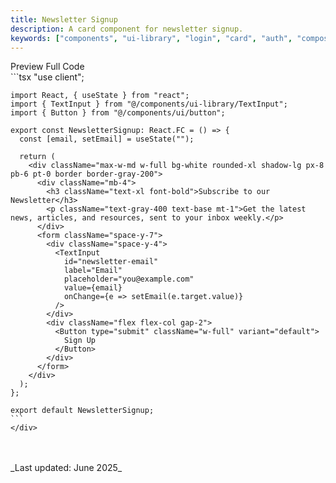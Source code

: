```yaml
---
title: Newsletter Signup
description: A card component for newsletter signup.
keywords: ["components", "ui-library", "login", "card", "auth", "composite", "mdx", "nextjs", "documents"]
---
```



<Tabs defaultValue="preview">
  <TabsList>
    <TabsTrigger value="preview">Preview</TabsTrigger>
    <TabsTrigger value="code">Full Code</TabsTrigger>
  </TabsList>
  <TabsContent value="preview" className="mt-4 justify-center">
    <div className="justify-center h-[26rem] border rounded-2xl bg-white p-8 flex items-center">
      <div className="w-full max-w-md">
        <NewsletterSignup />
      </div>
    </div>
  </TabsContent>
  <TabsContent value="code" className="mt-4">
    <div className="[&_pre]:!my-0">
    ```tsx
    "use client";

    import React, { useState } from "react";
    import { TextInput } from "@/components/ui-library/TextInput";
    import { Button } from "@/components/ui/button";

    export const NewsletterSignup: React.FC = () => {
      const [email, setEmail] = useState("");

      return (
        <div className="max-w-md w-full bg-white rounded-xl shadow-lg px-8 pb-6 pt-0 border border-gray-200">
          <div className="mb-4">
            <h3 className="text-xl font-bold">Subscribe to our Newsletter</h3>
            <p className="text-gray-400 text-base mt-1">Get the latest news, articles, and resources, sent to your inbox weekly.</p>
          </div>
          <form className="space-y-7">
            <div className="space-y-4">
              <TextInput
                id="newsletter-email"
                label="Email"
                placeholder="you@example.com"
                value={email}
                onChange={e => setEmail(e.target.value)}
              />
            </div>
            <div className="flex flex-col gap-2">
              <Button type="submit" className="w-full" variant="default">
                Sign Up
              </Button>
            </div>
          </form>
        </div>
      );
    };

    export default NewsletterSignup;
    ```
    </div>
  </TabsContent>
</Tabs>


<br />
<br />
_Last updated: June 2025_



